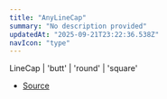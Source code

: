 ```yaml
---
title: "AnyLineCap"
summary: "No description provided"
updatedAt: "2025-09-21T23:22:36.538Z"
navIcon: "type"
---
```



LineCap \| 'butt' \| 'round' \| 'square'

- [Source](https://github.com/NMMTY/LazyCanvas/blob/ba4be40168e49b0348ae523995fc10eec8149d6c/packages/lazycanvas/src/types/types.d.ts#L56)